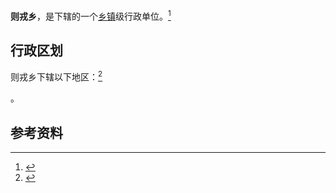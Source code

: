 {{中国乡级行政区|52/23/01/200/000}}

'''则戎乡'''，是{{PRC admin/fullname|52/23/01/200/000|3}}下辖的一个[[乡镇|乡镇]]级行政单位。<ref>{{PRC admin/ref sgc|{{PRC admin/parent|52/23/01/200/000}}}}</ref>

== 行政区划 ==

则戎乡下辖以下地区：<ref>{{PRC admin/ref sgc|52/23/01/200/000}}</ref>

{{PRC admin/children|52/23/01/200/000}}。

== 参考资料 ==

{{reflist}}

{{行政区划小作品}}
{{PRC admin/navcat|52/23/01/200/000}}